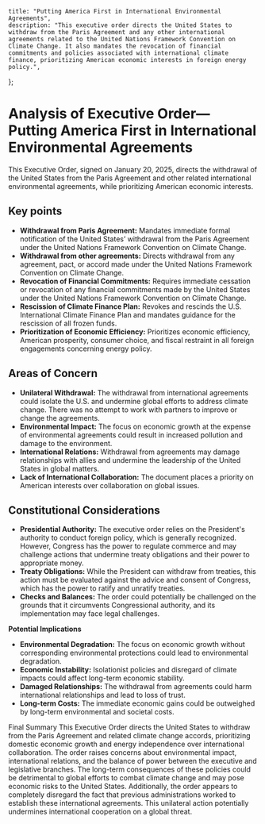     title: "Putting America First in International Environmental Agreements",
    description: "This executive order directs the United States to withdraw from the Paris Agreement and any other international agreements related to the United Nations Framework Convention on Climate Change. It also mandates the revocation of financial commitments and policies associated with international climate finance, prioritizing American economic interests in foreign energy policy.",
};

# Analysis of Executive Order—Putting America First in International Environmental Agreements

This Executive Order, signed on January 20, 2025, directs the withdrawal of the United States from the Paris Agreement and other related international environmental agreements, while prioritizing American economic interests.

## Key points

- **Withdrawal from Paris Agreement:** Mandates immediate formal notification of the United States’ withdrawal from the Paris Agreement under the United Nations Framework Convention on Climate Change.
- **Withdrawal from other agreements:** Directs withdrawal from any agreement, pact, or accord made under the United Nations Framework Convention on Climate Change.
- **Revocation of Financial Commitments:** Requires immediate cessation or revocation of any financial commitments made by the United States under the United Nations Framework Convention on Climate Change.
- **Rescission of Climate Finance Plan:** Revokes and rescinds the U.S. International Climate Finance Plan and mandates guidance for the rescission of all frozen funds.
- **Prioritization of Economic Efficiency:** Prioritizes economic efficiency, American prosperity, consumer choice, and fiscal restraint in all foreign engagements concerning energy policy.

## Areas of Concern

- **Unilateral Withdrawal:** The withdrawal from international agreements could isolate the U.S. and undermine global efforts to address climate change. There was no attempt to work with partners to improve or change the agreements.
- **Environmental Impact:** The focus on economic growth at the expense of environmental agreements could result in increased pollution and damage to the environment.
- **International Relations:** Withdrawal from agreements may damage relationships with allies and undermine the leadership of the United States in global matters.
- **Lack of International Collaboration:** The document places a priority on American interests over collaboration on global issues. 

## Constitutional Considerations

- **Presidential Authority:** The executive order relies on the President's authority to conduct foreign policy, which is generally recognized. However, Congress has the power to regulate commerce and may challenge actions that undermine treaty obligations and their power to appropriate money.
- **Treaty Obligations:** While the President can withdraw from treaties, this action must be evaluated against the advice and consent of Congress, which has the power to ratify and unratify treaties.
- **Checks and Balances:** The order could potentially be challenged on the grounds that it circumvents Congressional authority, and its implementation may face legal challenges.

**Potential Implications**

- **Environmental Degradation:** The focus on economic growth without corresponding environmental protections could lead to environmental degradation. 
- **Economic Instability:** Isolationist policies and disregard of climate impacts could affect long-term economic stability.
- **Damaged Relationships:** The withdrawal from agreements could harm international relationships and lead to loss of trust. 
- **Long-term Costs:** The immediate economic gains could be outweighed by long-term environmental and societal costs.

Final Summary
This Executive Order directs the United States to withdraw from the Paris Agreement and related climate change accords, prioritizing domestic economic growth and energy independence over international collaboration. The order raises concerns about environmental impact, international relations, and the balance of power between the executive and legislative branches. The long-term consequences of these policies could be detrimental to global efforts to combat climate change and may pose economic risks to the United States. Additionally, the order appears to completely disregard the fact that previous administrations worked to establish these international agreements. This unilateral action potentially undermines international cooperation on a global threat.
